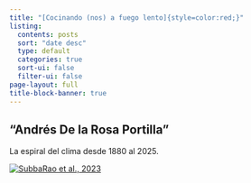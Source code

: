 ```yaml
---
title: "[Cocinando (nos) a fuego lento]{style=color:red;}"
listing:
  contents: posts
  sort: "date desc"
  type: default
  categories: true
  sort-ui: false
  filter-ui: false
page-layout: full
title-block-banner: true
---
```


##                                 "Andrés De la Rosa Portilla"

La espiral del clima desde 1880 al 2025.

[![](images/Cono CC.png "SubbaRao et al., 2023"){fig-align="center"}](https://svs.gsfc.nasa.gov/5190#media_group_372819)
